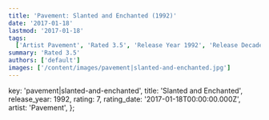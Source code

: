 ```yaml
---
title: 'Pavement: Slanted and Enchanted (1992)'
date: '2017-01-18'
lastmod: '2017-01-18'
tags:
  ['Artist Pavement', 'Rated 3.5', 'Release Year 1992', 'Release Decade 1990']
summary: 'Rated 3.5'
authors: ['default']
images: ['/content/images/pavement|slanted-and-enchanted.jpg']
---
```


  key: 'pavement|slanted-and-enchanted',
  title: 'Slanted and Enchanted',
  release_year: 1992,
  rating: 7,
  rating_date: '2017-01-18T00:00:00.000Z',
  artist: 'Pavement',
};

<MusicRating data={data} />
